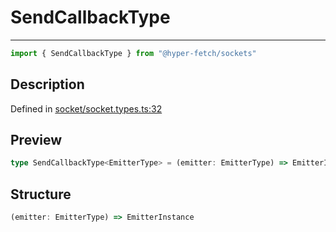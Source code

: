 

# SendCallbackType

<div class="api-docs__separator" data-reactroot="">

---

</div><div class="api-docs__import" data-reactroot="">

```ts
import { SendCallbackType } from "@hyper-fetch/sockets"
```

</div><div class="api-docs__section">

## Description

</div><div class="api-docs__description"><span class="api-docs__do-not-parse">



</span></div><p class="api-docs__definition">

Defined in [socket/socket.types.ts:32](https://github.com/BetterTyped/hyper-fetch/blob/c44d728f/packages/sockets/src/socket/socket.types.ts#L32)

</p><div class="api-docs__section">

## Preview

</div><div class="api-docs__preview type single">

```ts
type SendCallbackType<EmitterType> = (emitter: EmitterType) => EmitterInstance;
```

</div><div class="api-docs__section">

## Structure

</div><div class="api-docs__returns">

```ts
(emitter: EmitterType) => EmitterInstance
```

</div>